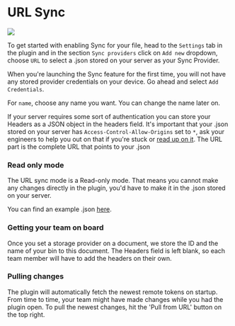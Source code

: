 # URL Sync

![](/url-sync.png)

To get started with enabling Sync for your file, head to the `Settings` tab in the plugin and in the section `Sync providers` click on `Add new` dropdown, choose `URL` to select a .json stored on your server as your Sync Provider.

When you're launching the Sync feature for the first time, you will not have any stored provider credentials on your device. Go ahead and select `Add Credentials`.

For `name`, choose any name you want. You can change the name later on.

If your server requires some sort of authentication you can store your Headers as a JSON object in the headers field. It's important that your .json stored on your server has `Access-Control-Allow-Origins` set to `*`, ask your engineers to help you out on that if you're stuck or [read up on it](https://gist.github.com/nixta/0b98d7975562bc31c4c9). The URL part is the complete URL that points to your .json

### Read only mode

The URL sync mode is a Read-only mode. That means you cannot make any changes directly in the plugin, you'd have to make it in the .json stored on your server.

You can find an example .json [here](https://raw.githubusercontent.com/tokens-studio/figma-plugin-example/main/tokens.json).

### Getting your team on board

Once you set a storage provider on a document, we store the ID and the name of your bin to this document. The Headers field is left blank, so each team member will have to add the headers on their own.

### Pulling changes

The plugin will automatically fetch the newest remote tokens on startup. From time to time, your team might have made changes while you had the plugin open. To pull the newest changes, hit the 'Pull from URL' button on the top right.
